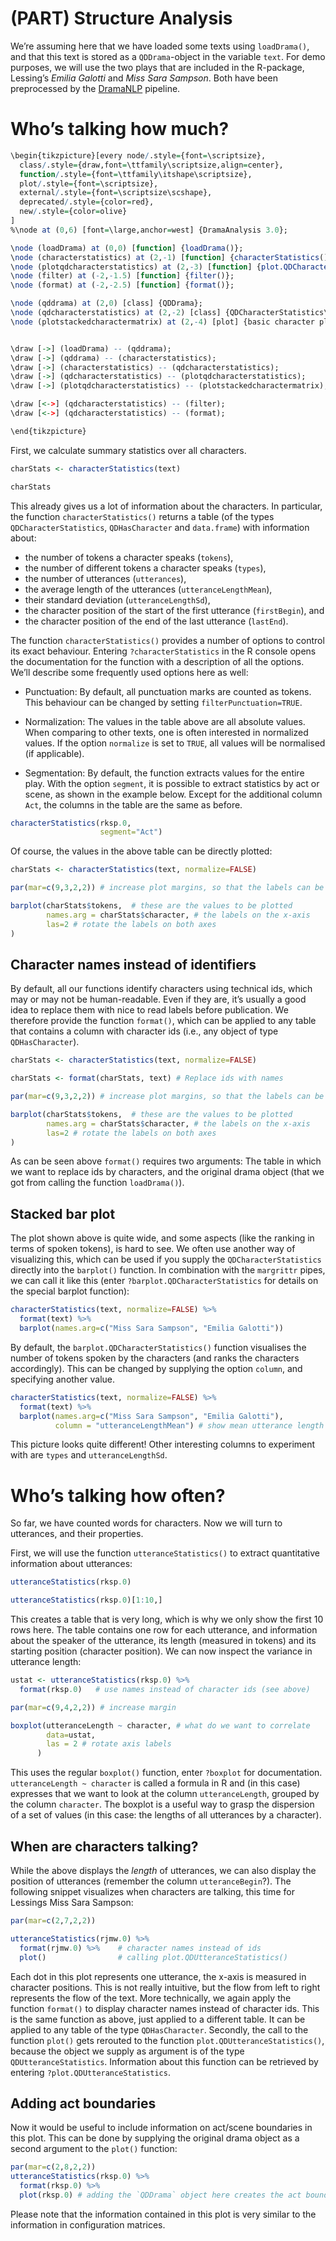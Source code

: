 # (PART) Structure Analysis {-}




We're assuming here that we have loaded some texts using `loadDrama()`, and that this text is stored as a `QDDrama`-object in the variable `text`. For demo purposes, we will use the two plays that are included in the R-package, Lessing's *Emilia Galotti* and *Miss Sara Sampson*. Both have been preprocessed by the [DramaNLP](https://github.com/quadrama/DramaNLP) pipeline.



# Who's talking how much?

```r

\begin{tikzpicture}[every node/.style={font=\scriptsize},
  class/.style={draw,font=\ttfamily\scriptsize,align=center},
  function/.style={font=\ttfamily\itshape\scriptsize},
  plot/.style={font=\scriptsize},
  external/.style={font=\scriptsize\scshape},
  deprecated/.style={color=red},
  new/.style={color=olive}
]
%\node at (0,6) [font=\large,anchor=west] {DramaAnalysis 3.0};

\node (loadDrama) at (0,0) [function] {loadDrama()};
\node (characterstatistics) at (2,-1) [function] {characterStatistics()};
\node (plotqdcharacterstatistics) at (2,-3) [function] {plot.QDCharacterStatistics()};
\node (filter) at (-2,-1.5) [function] {filter()};
\node (format) at (-2,-2.5) [function] {format()};

\node (qddrama) at (2,0) [class] {QDDrama};
\node (qdcharacterstatistics) at (2,-2) [class] {QDCharacterStatistics\\QDHasCharacter};
\node (plotstackedcharactermatrix) at (2,-4) [plot] {basic character plot};


\draw [->] (loadDrama) -- (qddrama);
\draw [->] (qddrama) -- (characterstatistics);
\draw [->] (characterstatistics) -- (qdcharacterstatistics);
\draw [->] (qdcharacterstatistics) -- (plotqdcharacterstatistics);
\draw [->] (plotqdcharacterstatistics) -- (plotstackedcharactermatrix);

\draw [<->] (qdcharacterstatistics) -- (filter);
\draw [<->] (qdcharacterstatistics) -- (format);

\end{tikzpicture}

```

First, we calculate summary statistics over all characters.

```r
charStats <- characterStatistics(text)

charStats
```

This already gives us a lot of information about the characters. In particular, the function `characterStatistics()` returns a table (of the types `QDCharacterStatistics`, `QDHasCharacter` and `data.frame`) with information about:

- the number of tokens a character speaks (`tokens`),
- the number of different tokens a character speaks (`types`),
- the number of utterances (`utterances`),
- the average length of the utterances (`utteranceLengthMean`),
- their standard deviation (`utteranceLengthSd`),
- the character position of the start of the first utterance (`firstBegin`), and
- the character position of the end of the last utterance (`lastEnd`).

The function `characterStatistics()` provides a number of options to control its exact behaviour. Entering `?characterStatistics` in the R console opens the documentation for the function with a description of all the options. We'll describe some frequently used options here as well:

- Punctuation: By default, all punctuation marks are counted as tokens. This behaviour can be changed by setting `filterPunctuation=TRUE`.

- Normalization: The values in the table above are all absolute values. When comparing to other texts, one is often interested in normalized values. If the option `normalize` is set to `TRUE`, all values will be normalised (if applicable).

- Segmentation: By default, the function extracts values for the entire play. With the option `segment`, it is possible to extract statistics by act or scene, as shown in the example below. Except for the additional column `Act`, the columns in the table are the same as before.

```r
characterStatistics(rksp.0, 
                    segment="Act")
```

Of course, the values in the above table can be directly plotted:

```r
charStats <- characterStatistics(text, normalize=FALSE)

par(mar=c(9,3,2,2)) # increase plot margins, so that the labels can be plotted

barplot(charStats$tokens,  # these are the values to be plotted
        names.arg = charStats$character, # the labels on the x-axis
        las=2 # rotate the labels on both axes
) 
```

## Character names instead of identifiers {#format}

By default, all our functions identify characters using technical ids, which may or may not be human-readable. Even if they are, it's usually a good idea to replace them with nice to read labels before publication. We therefore provide the function `format()`, which can be applied to any table that contains a column with character ids (i.e., any object of type `QDHasCharacter`).

```r
charStats <- characterStatistics(text, normalize=FALSE)

charStats <- format(charStats, text) # Replace ids with names

par(mar=c(9,3,2,2)) # increase plot margins, so that the labels can be plotted

barplot(charStats$tokens,  # these are the values to be plotted
        names.arg = charStats$character, # the labels on the x-axis
        las=2 # rotate the labels on both axes
)
```

As can be seen above `format()` requires two arguments: The table in which we want to replace ids by characters, and the original drama object (that we got from calling the function `loadDrama()`). 

## Stacked bar plot

The plot shown above is quite wide, and some aspects (like the ranking in terms of spoken tokens), is hard to see. We often use another way of visualizing this, which can be used if you supply the `QDCharacterStatistics` directly into the `barplot()` function. In combination with the `margrittr` pipes, we can call it like this (enter `?barplot.QDCharacterStatistics` for details on the special barplot function):


```r
characterStatistics(text, normalize=FALSE) %>%
  format(text) %>%
  barplot(names.arg=c("Miss Sara Sampson", "Emilia Galotti"))

```

By default, the `barplot.QDCharacterStatistics()` function visualises the number of tokens spoken by the characters (and ranks the characters accordingly). This can be changed by supplying the option `column`, and specifying another value. 

```r
characterStatistics(text, normalize=FALSE) %>%
  format(text) %>%
  barplot(names.arg=c("Miss Sara Sampson", "Emilia Galotti"), 
          column = "utteranceLengthMean") # show mean utterance length

```

This picture looks quite different! Other interesting columns to experiment with are `types` and `utteranceLengthSd`.


# Who's talking how often?

So far, we have counted words for characters. Now we will turn to utterances, and their properties.

First, we will use the function `utteranceStatistics()` to extract quantitative information about utterances:

```r
utteranceStatistics(rksp.0)
```

```r
utteranceStatistics(rksp.0)[1:10,]
```

This creates a table that is very long, which is why we only show the first 10 rows here. The table contains one row for each utterance, and information about the speaker of the utterance, its length (measured in tokens) and its starting position (character position). We can now inspect the variance in utterance length:

```r
ustat <- utteranceStatistics(rksp.0) %>%
  format(rksp.0)   # use names instead of character ids (see above)

par(mar=c(9,4,2,2)) # increase margin

boxplot(utteranceLength ~ character, # what do we want to correlate 
        data=ustat, 
        las = 2 # rotate axis labels
      )
```

This uses the regular `boxplot()` function, enter `?boxplot` for documentation. `utteranceLength ~ character` is called a formula in R and (in this case) expresses that we want to look at the column `utteranceLength`, grouped by the column `character`. The boxplot is a useful way to grasp the dispersion of a set of values (in this case: the lengths of all utterances by a character).

## When are characters talking?

While the above displays the *length* of utterances, we can also display the position of utterances (remember the column `utteranceBegin`?). The following snippet visualizes when characters are talking, this time for Lessings Miss Sara Sampson:

```r
par(mar=c(2,7,2,2))

utteranceStatistics(rjmw.0) %>%
  format(rjmw.0) %>%    # character names instead of ids
  plot()                # calling plot.QDUtteranceStatistics()

```

Each dot in this plot represents one utterance, the x-axis is measured in character positions. This is not really intuitive, but the flow from left to right represents the flow of the text. More technically, we again apply the function `format()` to display character names instead of character ids. This is the same function as above, just applied to a different table. It can be applied to any table of the type `QDHasCharacter`. Secondly, the call to the function `plot()` gets rerouted to the function `plot.QDUtteranceStatistics()`, because the object we supply as argument is of the type `QDUtteranceStatistics`. Information about this function can be retrieved by entering `?plot.QDUtteranceStatistics`. 

## Adding act boundaries

Now it would be useful to include information on act/scene boundaries in this plot. This can be done by supplying the original drama object as a second argument to the `plot()` function:

```r
par(mar=c(2,8,2,2))
utteranceStatistics(rksp.0) %>%
  format(rksp.0) %>%
  plot(rksp.0) # adding the `QDDrama` object here creates the act boundaries.
```

Please note that the information contained in this plot is very similar to the information in configuration matrices.

